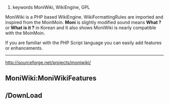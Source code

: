#keywords MoniWiki, WikiEngine, GPL
MoniWiki is a PHP based WikiEngine. WikiFormattingRules are imported and inspired from the MoinMoin. '''Moni''' is slightly modified sound means '''What ?''' or '''What is it ?''' in Korean and It also shows MoniWiki is nearly compatible with the MoinMoin.

If you are familiar with the PHP Script language you can easily add features or enhancements.
----
http://sourceforge.net/projects/moniwiki/
{{{#!html
<img src="http://sourceforge.net/sflogo.php?group_id=51905&amp;type=1" alt='SF.net' />
}}}
== MoniWiki:MoniWikiFeatures ==
== /DownLoad ==
